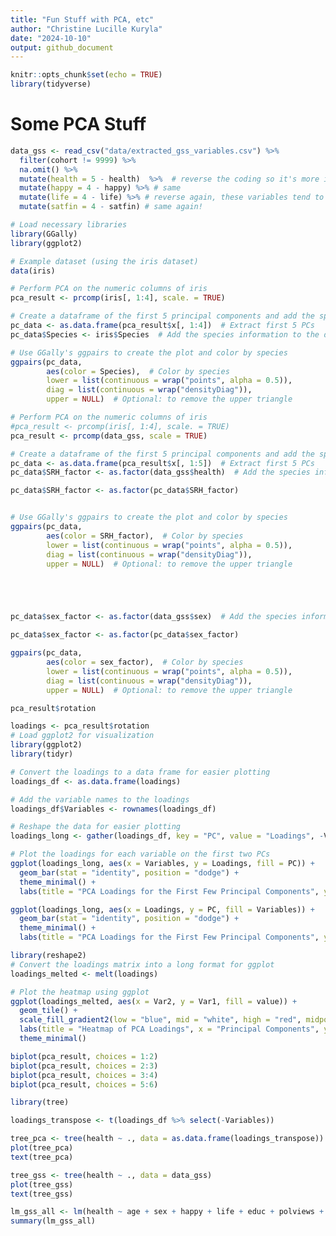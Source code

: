 ```yaml
---
title: "Fun Stuff with PCA, etc"
author: "Christine Lucille Kuryla"
date: "2024-10-10"
output: github_document
---
```


```r
knitr::opts_chunk$set(echo = TRUE)
library(tidyverse)
```

# Some PCA Stuff

```r
data_gss <- read_csv("data/extracted_gss_variables.csv") %>% 
  filter(cohort != 9999) %>% 
  na.omit() %>% 
  mutate(health = 5 - health)  %>%  # reverse the coding so it's more intuitive (higher number for excellent, lower number for poor)
  mutate(happy = 4 - happy) %>% # same
  mutate(life = 4 - life) %>% # reverse again, these variables tend to be unintuitively ordered!!!
  mutate(satfin = 4 - satfin) # same again!
```


```r

# Load necessary libraries
library(GGally)
library(ggplot2)

# Example dataset (using the iris dataset)
data(iris)

# Perform PCA on the numeric columns of iris
pca_result <- prcomp(iris[, 1:4], scale. = TRUE)

# Create a dataframe of the first 5 principal components and add the species column
pc_data <- as.data.frame(pca_result$x[, 1:4])  # Extract first 5 PCs
pc_data$Species <- iris$Species  # Add the species information to the dataframe

# Use GGally's ggpairs to create the plot and color by species
ggpairs(pc_data,
        aes(color = Species),  # Color by species
        lower = list(continuous = wrap("points", alpha = 0.5)),
        diag = list(continuous = wrap("densityDiag")),
        upper = NULL)  # Optional: to remove the upper triangle


```

```r
# Perform PCA on the numeric columns of iris
#pca_result <- prcomp(iris[, 1:4], scale. = TRUE)
pca_result <- prcomp(data_gss, scale = TRUE)

# Create a dataframe of the first 5 principal components and add the species column
pc_data <- as.data.frame(pca_result$x[, 1:5])  # Extract first 5 PCs
pc_data$SRH_factor <- as.factor(data_gss$health)  # Add the species information to the dataframe

pc_data$SRH_factor <- as.factor(pc_data$SRH_factor)


# Use GGally's ggpairs to create the plot and color by species
ggpairs(pc_data,
        aes(color = SRH_factor),  # Color by species
        lower = list(continuous = wrap("points", alpha = 0.5)),
        diag = list(continuous = wrap("densityDiag")),
        upper = NULL)  # Optional: to remove the upper triangle





pc_data$sex_factor <- as.factor(data_gss$sex)  # Add the species information to the dataframe

pc_data$sex_factor <- as.factor(pc_data$sex_factor)

ggpairs(pc_data,
        aes(color = sex_factor),  # Color by species
        lower = list(continuous = wrap("points", alpha = 0.5)),
        diag = list(continuous = wrap("densityDiag")),
        upper = NULL)  # Optional: to remove the upper triangle

```


```r
pca_result$rotation

loadings <- pca_result$rotation
# Load ggplot2 for visualization
library(ggplot2)
library(tidyr)

# Convert the loadings to a data frame for easier plotting
loadings_df <- as.data.frame(loadings)

# Add the variable names to the loadings
loadings_df$Variables <- rownames(loadings_df)

# Reshape the data for easier plotting
loadings_long <- gather(loadings_df, key = "PC", value = "Loadings", -Variables)

# Plot the loadings for each variable on the first two PCs
ggplot(loadings_long, aes(x = Variables, y = Loadings, fill = PC)) +
  geom_bar(stat = "identity", position = "dodge") +
  theme_minimal() +
  labs(title = "PCA Loadings for the First Few Principal Components", y = "Loadings", x = "Variables")

ggplot(loadings_long, aes(x = Loadings, y = PC, fill = Variables)) +
  geom_bar(stat = "identity", position = "dodge") +
  theme_minimal() +
  labs(title = "PCA Loadings for the First Few Principal Components", y = "Loadings", x = "Variables")

library(reshape2)
# Convert the loadings matrix into a long format for ggplot
loadings_melted <- melt(loadings)

# Plot the heatmap using ggplot
ggplot(loadings_melted, aes(x = Var2, y = Var1, fill = value)) +
  geom_tile() +
  scale_fill_gradient2(low = "blue", mid = "white", high = "red", midpoint = 0) +
  labs(title = "Heatmap of PCA Loadings", x = "Principal Components", y = "Variables") +
  theme_minimal()

```

```r
biplot(pca_result, choices = 1:2)
biplot(pca_result, choices = 2:3)
biplot(pca_result, choices = 3:4)
biplot(pca_result, choices = 5:6)

```

```r

library(tree)

loadings_transpose <- t(loadings_df %>% select(-Variables))

tree_pca <- tree(health ~ ., data = as.data.frame(loadings_transpose))
plot(tree_pca)
text(tree_pca)

tree_gss <- tree(health ~ ., data = data_gss)
plot(tree_gss)
text(tree_gss)

lm_gss_all <- lm(health ~ age + sex + happy + life + educ + polviews + class + satfin, data = data_gss)
summary(lm_gss_all)


```

